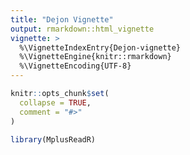 ```yaml
---
title: "Dejon Vignette"
output: rmarkdown::html_vignette
vignette: >
  %\VignetteIndexEntry{Dejon-vignette}
  %\VignetteEngine{knitr::rmarkdown}
  %\VignetteEncoding{UTF-8}
---
```


```r
knitr::opts_chunk$set(
  collapse = TRUE,
  comment = "#>"
)
```

```r
library(MplusReadR)
```
